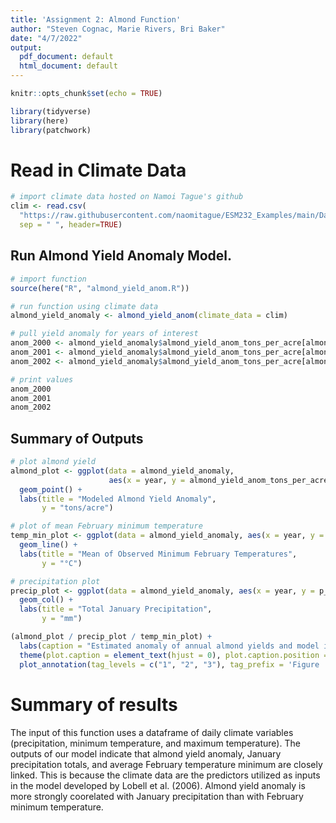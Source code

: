 ```yaml
---
title: 'Assignment 2: Almond Function'
author: "Steven Cognac, Marie Rivers, Bri Baker"
date: "4/7/2022"
output:
  pdf_document: default
  html_document: default
---
```


```r
knitr::opts_chunk$set(echo = TRUE)

library(tidyverse)
library(here)
library(patchwork)
```

# Read in Climate Data
```r
# import climate data hosted on Namoi Tague's github
clim <- read.csv(
  "https://raw.githubusercontent.com/naomitague/ESM232_Examples/main/Data/clim.txt", 
  sep = " ", header=TRUE)
```

## Run Almond Yield Anomaly Model.

```r

# import function 
source(here("R", "almond_yield_anom.R"))

# run function using climate data
almond_yield_anomaly <- almond_yield_anom(climate_data = clim)
```

```r

# pull yield anomaly for years of interest
anom_2000 <- almond_yield_anomaly$almond_yield_anom_tons_per_acre[almond_yield_anomaly$year == 2000]
anom_2001 <- almond_yield_anomaly$almond_yield_anom_tons_per_acre[almond_yield_anomaly$year == 2001]
anom_2002 <- almond_yield_anomaly$almond_yield_anom_tons_per_acre[almond_yield_anomaly$year == 2002]

# print values
anom_2000
anom_2001
anom_2002
```
\newpage
## Summary of Outputs

```r

# plot almond yield
almond_plot <- ggplot(data = almond_yield_anomaly, 
                      aes(x = year, y = almond_yield_anom_tons_per_acre)) + 
  geom_point() +
  labs(title = "Modeled Almond Yield Anomaly",
       y = "tons/acre")

# plot of mean February minimum temperature
temp_min_plot <- ggplot(data = almond_yield_anomaly, aes(x = year, y = tn_2_values)) +
  geom_line() + 
  labs(title = "Mean of Observed Minimum February Temperatures",
       y = "°C")

# precipitation plot
precip_plot <- ggplot(data = almond_yield_anomaly, aes(x = year, y = p_1_values)) +
  geom_col() + 
  labs(title = "Total January Precipitation",
       y = "mm")

(almond_plot / precip_plot / temp_min_plot) +
  labs(caption = "Estimated anomaly of annual almond yields and model inputs based on the paper by Lobell et al. 2006; \nImpacts of future climate change on California perennial crop yields: Model projections with climate and crop uncertainties") +
  theme(plot.caption = element_text(hjust = 0), plot.caption.position = "plot") + 
  plot_annotation(tag_levels = c("1", "2", "3"), tag_prefix = 'Figure ')
```

# Summary of results
The input of this function uses a dataframe of daily climate variables (precipitation, minimum temperature, and maximum temperature). The outputs of our model indicate that almond yield anomaly, January precipitation totals, and average February temperature minimum are closely linked. This is because the climate data are the predictors utilized as inputs in the model developed by Lobell et al. (2006). Almond yield anomaly is more strongly coorelated with January precipitation than with February minimum temperature.
